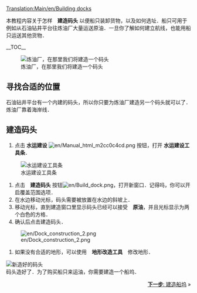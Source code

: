 [[Translation:Main/en/Building docks]]{{教程/Zh}}

本教程内容关于怎样　'''建造码头''' 以便船只装卸货物，以及如何选址．船只可用于例如从石油钻井平台往炼油厂大量运送原油．一旦你了解如何建立航线，也能用船只运送其他货物．

__TOC__

[[File:en/Dock construction 1.png|left|frame|炼油厂，在那里我们将建造一个码头]]
==寻找合适的位置==
石油钻井平台有一个内建的码头，所以你只要为炼油厂建造另一个码头就可以了．炼油厂靠着海岸线．
<div style="clear:left"></div>

==建造码头==
# 点击 '''水运建设''' [[File:en/Manual html m2cc0c4cd.png]] 按钮，打开 '''水运建设工具条'''．<br/>
[[File:en/Dock toolbar.png|frame|none|水运建设工具条]]
# 点击　'''建造码头''' 按钮[[File:en/Build dock.png]]，打开新窗口．记得吗，你可以开启覆盖范围选项．
#在水边移动光标，码头需要被放置在水边的斜坡上．
#移动光标，直到建造窗口里显示码头已经可以接受　'''原油'''，并且光标显示为两个白色的方格．
#确认后点击建造码头．<br/>
[[File:en/Dock construction 2.png|frame|none]]
#如果没有合适的地形，可以使用　'''地形改造工具'''　修改地形．<br/>
[[File:en/Dock construction 3.png|frame|none|新造好的码头]]<br/>
码头造好了．为了购买船只来运油，你需要建造一个船坞．

<span style="float: right">[[Main/zh/教程/建造船坞|'''下一步''': 建造船坞]] &raquo;</span>